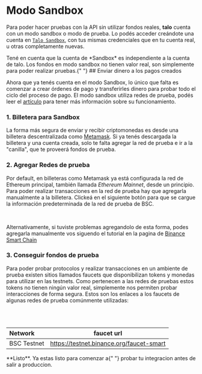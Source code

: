 
# Modo Sandbox

Para poder hacer pruebas con la API sin utilizar fondos reales, **talo** cuenta con un modo sandbox o modo de prueba. Lo podés acceder creándote una cuenta en [`Talo Sandbox`](https://sandbox.talo.com.ar), con tus mismas credenciales que en tu cuenta real, u otras completamente nuevas.

<Callout>
	Tené en cuenta que la cuenta de *Sandbox* es independiente a la cuenta de
	talo. Los fondos en modo sandbox no tienen valor real, son simplemente para
	poder realizar pruebas.{" "}
</Callout>
## Enviar dinero a los pagos creados

Ahora que ya tenés cuenta en el modo Sandbox, lo único que falta es comenzar a crear órdenes de pago y transferirles dinero para probar todo el ciclo del proceso de pago.
El modo sandbox utiliza redes de prueba, podés leer el [artículo](https://www.linkedin.com/posts/talo-payments_startup-testnet-blockchain-activity-6976545056941850624-fF-2?utm_source=share&utm_medium=member_desktop) para tener más información sobre su funcionamiento.

### 1. Billetera para Sandbox

La forma más segura de enviar y recibir criptomonedas es desde una billetera descentralizada como [Metamask](https://metamask.io/). Si ya tenés descargada la billetera y una cuenta creada, solo te falta agregar la red de prueba e ir a la "canilla", que te proveerá fondos de prueba.

### 2. Agregar Redes de prueba

Por default, en billeteras como Metamask ya está configurada la red de Ethereum principal, también llamada _Ethereum Mainnet_, desde un principio. Para poder realizar transacciones en la red de prueba hay que agregarla manualmente a la billetera. Clickeá en el siguiente botón para que se cargue la información predeterminada de la red de prueba de BSC.

<br />
<AddNetworkButton />

Alternativamente, si tuviste problemas agregandolo de esta forma, podes agregarla manualmente vos siguendo el tutorial en la pagina de [Binance Smart Chain](https://academy.binance.com/es/articles/connecting-metamask-to-binance-smart-chain)

### 3. Conseguir fondos de prueba

Para poder probar protocolos y realizar transacciones en un ambiente de prueba existen sitios llamados faucets que disponibilizan tokens y monedas para utilizar en las testnets. Como pertenecen a las redes de pruebas estos tokens no tienen ningún valor real, simplemente nos permiten probar interacciones de forma segura.
Estos son los enlaces a los faucets de algunas redes de prueba comúnmente utilizadas:

<br />
<br />

| Network     |                faucet url                |
| :---------- | :--------------------------------------: |
| BSC Testnet | https://testnet.binance.org/faucet-smart |

<Callout emoji="✅">
	**Listo**. Ya estas listo para comenzar a{" "}
	<Link href="/guides/testing">probar tu integracion</Link> antes de salir a
	produccion.
</Callout>
